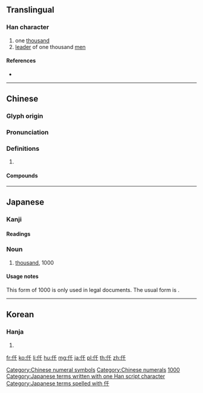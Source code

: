 {{also|千|任|件}}
==Translingual==

===Han character===
{{Han char|rn=9|rad=人|as=03|sn=5|four=22240|canj=OHJ|ids=⿰亻千}}

# one [[thousand]]
# [[leader]] of one thousand [[men]]

====References====
* {{Han ref|kx=0093.050|dkj=00380|dj=0197.020|hdz=10114.040|uh=4EDF|ud=20191|bh=A561|bd=42337}}

[[Category:Chinese numeral symbols]]
[[Category:Chinese numerals]]

----

==Chinese==
{{zh-forms}}

===Glyph origin===
{{Han etym}}

===Pronunciation===
{{zh-pron
|m=qiān
|c=cin1
|mn=chheng
|mc=y
|oc=y
|cat=
}}

===Definitions===
{{zh-hanzi}}

# {{rfdef|zh}}

====Compounds====
{{zh-der|仟伯|仟仟|田連仟佰}}

----

==Japanese==

===Kanji===
{{ja-kanji|grade=|rs=人03}}

====Readings====
{{ja-readings
|goon=[[せん]] (sen)
|kanon=[[せん]] (sen)
|kun=[[かしら]] (kashira), [[ち]] (chi)
}}

===Noun===
{{ja-noun|せん}}

# [[thousand]], 1000

====Usage notes====
This form of 1000 is only used in legal documents. The usual form is {{l|ja|千}}.

[[Category:Japanese numeral symbols|1000]]
[[Category:Japanese terms written with one Han script character]]
[[Category:Japanese terms spelled with 仟]]

----

==Korean==

===Hanja===
{{ko-hanja|hangeul=천|rv=cheon|mr=ch'ŏn}}

# {{defn|lang=ko|sort=人03}}

[[fr:仟]]
[[ko:仟]]
[[li:仟]]
[[hu:仟]]
[[mg:仟]]
[[ja:仟]]
[[pl:仟]]
[[th:仟]]
[[zh:仟]]